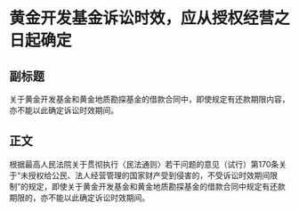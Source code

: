 # 黄金开发基金诉讼时效，应从授权经营之日起确定
## 副标题
关于黄金开发基金和黄金地质勘探基金的借款合同中，即使规定有还款期限内容，亦不能以此确定诉讼时效期间。
## 正文
根据最高人民法院关于贯彻执行〈民法通则〉若干问题的意见（试行）第170条关于“未授权给公民、法人经营管理的国家财产受到侵害的，不受诉讼时效期间限制”的规定，即使关于黄金开发基金和黄金地质勘探基金的借款合同中规定有还款期限的，亦不能以此确定诉讼时效期间。
